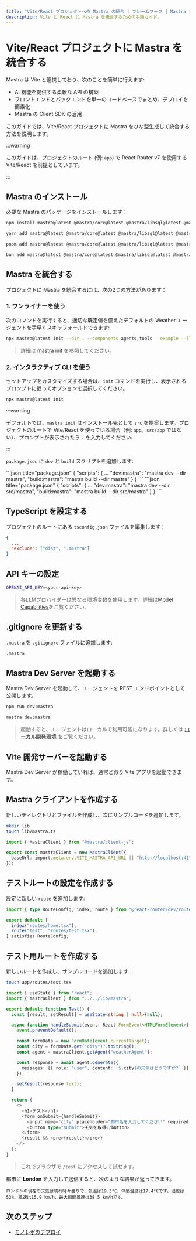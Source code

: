 ```yaml
---
title: "Vite/React プロジェクトへの Mastra の統合 | フレームワーク | Mastra ドキュメント"
description: Vite と React に Mastra を統合するための手順ガイド。
---
```




# Vite/React プロジェクトに Mastra を統合する

Mastra は Vite と連携しており、次のことを簡単に行えます:

- AI 機能を提供する柔軟な API の構築
- フロントエンドとバックエンドを単一のコードベースでまとめ、デプロイを簡素化
- Mastra の Client SDK の活用

このガイドでは、Vite/React プロジェクトに Mastra をひな型生成して統合する方法を説明します。

:::warning

このガイドは、プロジェクトのルート (例: `app`) で React Router v7 を使用する Vite/React を前提としています。

:::

## Mastra のインストール

必要な Mastra のパッケージをインストールします：

<Tabs>
<TabItem value="npm" label="npm">

```bash copy
npm install mastra@latest @mastra/core@latest @mastra/libsql@latest @mastra/client-js@latest
```

</TabItem>
<TabItem value="yarn" label="yarn">

```bash copy
yarn add mastra@latest @mastra/core@latest @mastra/libsql@latest @mastra/client-js@latest
```

</TabItem>
<TabItem value="pnpm" label="pnpm">

```bash copy
pnpm add mastra@latest @mastra/core@latest @mastra/libsql@latest @mastra/client-js@latest
```

</TabItem>
<TabItem value="bun" label="bun">

```bash copy
bun add mastra@latest @mastra/core@latest @mastra/libsql@latest @mastra/client-js@latest
```

</TabItem>
</Tabs>

## Mastra を統合する

プロジェクトに Mastra を統合するには、次の2つの方法があります：

### 1. ワンライナーを使う

次のコマンドを実行すると、適切な既定値を備えたデフォルトの Weather エージェントを手早くスキャフォールドできます:

```bash copy
npx mastra@latest init --dir . --components agents,tools --example --llm openai
```

> 詳細は [mastra init](/reference/cli/create-mastra) を参照してください。


### 2. インタラクティブ CLI を使う

セットアップをカスタマイズする場合は、`init` コマンドを実行し、表示されるプロンプトに従ってオプションを選択してください。

```bash copy
npx mastra@latest init
```

:::warning

デフォルトでは、`mastra init` はインストール先として `src` を提案します。プロジェクトのルートで Vite/React を使っている場合（例: `app`。`src/app` ではない）、プロンプトが表示されたら `.` を入力してください:

:::

`package.json` に `dev` と `build` スクリプトを追加します:

<Tabs>
  <TabItem value="app" label="app">
    ```json title="package.json"
    {
      "scripts": {
        ...
        "dev:mastra": "mastra dev --dir mastra",
        "build:mastra": "mastra build --dir mastra"
      }
    }
    ```
  </TabItem>

  <TabItem value="src-app" label="src/app">
    ```json title="package.json"
    {
      "scripts": {
        ...
        "dev:mastra": "mastra dev --dir src/mastra",
        "build:mastra": "mastra build --dir src/mastra"
      }
    }
    ```
  </TabItem>
</Tabs>


## TypeScript を設定する

プロジェクトのルートにある `tsconfig.json` ファイルを編集します：

```json title="tsconfig.json"
{
  ...
  "exclude": ["dist", ".mastra"]
}
```


## API キーの設定

```bash title=".env" copy
OPENAI_API_KEY=<your-api-key>
```

> 各LLMプロバイダーは異なる環境変数を使用します。詳細は[Model Capabilities](https://sdk.vercel.ai/providers)をご覧ください。


## .gitignore を更新する

`.mastra` を `.gitignore` ファイルに追加します:

```bash title=".gitignore" copy
.mastra
```


## Mastra Dev Server を起動する

Mastra Dev Server を起動して、エージェントを REST エンドポイントとして公開します。

<Tabs>
<TabItem value="npm" label="npm">

```bash copy
npm run dev:mastra
```

</TabItem>
<TabItem value="cli" label="CLI">

```bash copy
mastra dev:mastra
```

</TabItem>
</Tabs>

> 起動すると、エージェントはローカルで利用可能になります。詳しくは [ローカル開発環境](/docs/getting-started/studio) をご覧ください。

## Vite 開発サーバーを起動する

Mastra Dev Server が稼働していれば、通常どおり Vite アプリを起動できます。

## Mastra クライアントを作成する

新しいディレクトリとファイルを作成し、次にサンプルコードを追加します。

```bash copy
mkdir lib
touch lib/mastra.ts
```

```typescript title="lib/mastra.ts" showLineNumbers copy
import { MastraClient } from "@mastra/client-js";

export const mastraClient = new MastraClient({
  baseUrl: import.meta.env.VITE_MASTRA_API_URL || "http://localhost:4111",
});
```


## テストルートの設定を作成する

設定に新しい `route` を追加します:

```typescript title="app/routes.ts" showLineNumbers copy
import { type RouteConfig, index, route } from "@react-router/dev/routes";

export default [
  index("routes/home.tsx"),
  route("test", "routes/test.tsx"),
] satisfies RouteConfig;
```


## テスト用ルートを作成する

新しいルートを作成し、サンプルコードを追加します：

```bash copy
touch app/routes/test.tsx
```

```typescript title="app/routes/test.tsx" showLineNumbers copy
import { useState } from "react";
import { mastraClient } from "../../lib/mastra";

export default function Test() {
  const [result, setResult] = useState<string | null>(null);

  async function handleSubmit(event: React.FormEvent<HTMLFormElement>) {
    event.preventDefault();

    const formData = new FormData(event.currentTarget);
    const city = formData.get("city")?.toString();
    const agent = mastraClient.getAgent("weatherAgent");

    const response = await agent.generate({
      messages: [{ role: "user", content: `${city}の天気はどうですか?` }]
    });

    setResult(response.text);
  }

  return (
    <>
      <h1>テスト</h1>
      <form onSubmit={handleSubmit}>
        <input name="city" placeholder="都市名を入力してください" required />
        <button type="submit">天気を取得</button>
      </form>
      {result && <pre>{result}</pre>}
    </>
  );
}
```

> これでブラウザで `/test` にアクセスして試せます。

都市に **London** を入力して送信すると、次のような結果が返ってきます。

```plaintext
ロンドンの現在の天気は晴れ時々曇りで、気温は19.3°C、体感温度は17.4°Cです。湿度は53%、風速は15.9 km/h、最大瞬間風速は38.5 km/hです。
```


## 次のステップ

- [モノレポのデプロイ](../../deployment/monorepo)